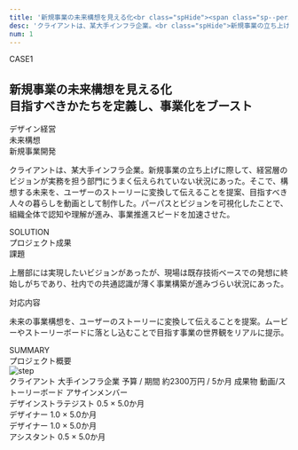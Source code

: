 ```yaml
---
title: '新規事業の未来構想を見える化<br class="spHide"><span class="sp--period"></span>目指すべきかたちを定義し、事業化をブースト'
desc: 'クライアントは、某大手インフラ企業。<br class="spHide">新規事業の立ち上げに際して、<span class="bold">経営層のビジョンが実務を担う部門に伝えられていないことが課題。</span>'
num: 1
---
```



<div class="aboutArea">
  <div class="aboutSet">
    <div class="label">CASE<span class="bold">1</span></div>
    <h2 class="title">新規事業の未来構想を見える化<br />目指すべきかたちを定義し、事業化をブースト</h2>
    <div class="tagSet">
      <div class="tagSetWrap">
        <div class="tagCell">
          <span class="tag">デザイン経営</span>
        </div>
        <div class="tagCell">
          <span class="tag">未来構想</span>
        </div>
        <div class="tagCell">
          <span class="tag">新規事業開発</span>
        </div>
      </div>
    </div>
  </div>
  <div class="imgSet">
    <img src="imageFile/works_catch001.svg" alt="" class="workImg" />
  </div>
</div>
<p class="description">
  クライアントは、某大手インフラ企業。新規事業の立ち上げに際して、経営層のビジョンが実務を担う部門にうまく伝えられていない状況にあった。そこで、構想する未来を、ユーザーのストーリーに変換して伝えることを提案、目指すべき人々の暮らしを動画として制作した。パーパスとビジョンを可視化したことで、組織全体で認知や理解が進み、事業推進スピードを加速させた。
</p>
<div class="descArea">
  <div class="descSet descSet--solution">
    <div class="titleSet">
      <div class="title">SOLUTION</div>
      <div class="rubi rubi--left">プロジェクト成果</div>
    </div>
    <div class="data">
      <div class="processSet">
        <div class="process">
          <span class="label">課題</span>
          <p class="detail">上層部には実現したいビジョンがあったが、現場は既存技術ベースでの発想に終始しがちであり、社内での共通認識が薄く事業構築が進みづらい状況にあった。</p>
        </div>
        <div class="process">
          <span class="label">対応内容</span>
          <p class="detail">未来の事業構想を、ユーザーのストーリーに変換して伝えることを提案。ムービーやストーリーボードに落とし込むことで目指す事業の世界観をリアルに提示。</p>
        </div>
      </div>
    </div>
  </div>
  <div class="descSet descSet--summary">
    <div class="titleSet">
      <div class="title">SUMMARY</div>
      <div class="rubi rubi--right">プロジェクト概要</div>
    </div>
    <div class="data">
      <div class="stepSet">
        <picture>
          <source srcset="imageFile/modal_work_summary_pc001.svg" media="(min-width: 800px)" class="catchImg" />
          <img src="imageFile/modal_work_summary_sp001.svg" alt="step" class="catchImg--sp" />
        </picture>
      </div>
      <div class="captionSet">
        <span class="caption">
          <span class="label">クライアント</span>
          <span class="detail">大手インフラ企業</span>
        </span>
        <span class="caption">
          <span class="label">予算 / 期間</span>
          <span class="detail">約2300万円 / 5か月</span>
        </span>
        <span class="caption">
          <span class="label">成果物</span>
          <span class="detail">動画/ストーリーボード</span>
        </span>
        <span class="caption caption--asign">
          <span class="label">アサインメンバー</span>
          <div class="memberSet">
            <div class="member">
              <div class="imgCell imgCell--ogose"></div>
              <div class="textCell">
                <span class="position">デザインストラテジスト</span>
                <span class="asign">0.5 × 5.0か月</span>
              </div>
            </div>
            <div class="member">
              <div class="imgCell imgCell--iwamoto"></div>
              <div class="textCell">
                <span class="position">デザイナー</span>
                <span class="asign">1.0 × 5.0か月</span>
              </div>
            </div>
            <div class="member">
              <div class="imgCell imgCell--maeta"></div>
              <div class="textCell">
                <span class="position">デザイナー</span>
                <span class="asign">1.0 × 5.0か月</span>
              </div>
            </div>
            <div class="member">
              <div class="imgCell imgCell--hagimori"></div>
              <div class="textCell">
                <span class="position">アシスタント</span>
                <span class="asign">0.5 × 5.0か月</span>
              </div>
            </div>
          </div>
        </span>
      </div>
    </div>
  </div>
</div>
